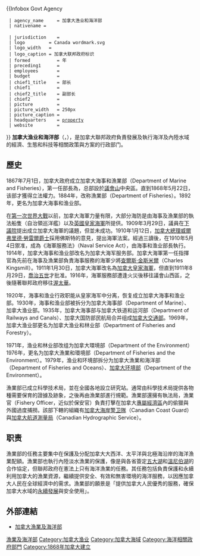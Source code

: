 {{Infobox Govt Agency
  | agency_name     = 加拿大渔业和海洋部
  | nativename = {{lang|en|Department of Fisheries and Oceans Canada}}{{en}}<br>{{lang|fr|Ministère des Pêches et Océans Canada}}{{fr}}
  | jurisdiction    = {{CAN}}
  | logo         = Canada wordmark.svg
  | logo_width   = 
  | logo_caption = 加拿大联邦政府标识
  | formed          = {{wikidata|property|P571}}年
  | preceding1      = 
  | employees       = {{wikidata|property|P1128}}
  | budget          = {{wikidata|property|P2769}}
  | chief1_title    = 部长 
  | chief1          = {{tsl|en|Jonathan Wilkinson|乔纳森·威尔金森}}
  | chief2_title    = 副部长
  | chief2          = 
  | picture         = 
  | picture_width   = 250px
  | picture_caption = 
  | headquarters    = [[{{wikidata|property]]
  | website         = {{Official}}
}}
'''加拿大渔业和海洋部'''（{{lang-en|Fisheries and Oceans Canada，FOC}}，{{lang-fr|Pêches et Océans Canada}}），是加拿大聯邦政府負責發展及執行海洋及內陸水域的經濟、生態和科技等相關政策與方案的行政部门。

==歷史==
1867年7月1日，加拿大政府成立加拿大海事和漁業部（Department of Marine and Fisheries），第一任部長為{{tsl|en|Peter Mitchell|彼得·米歇爾}}，总部設於[[議會山|議會山]]中央區。直到1868年5月22日，该部才獲得立法權力。1884年，改称漁業部（Department of Fisheries）。1892年，更名为加拿大海事和渔业部。

在[[第一次世界大戰|第一次世界大戰]]以前，加拿大海軍力量有限，大部分海防是由海事及漁業部的執法船隻（自治領巡洋艦）以及[[英國皇家海軍|英國皇家海軍]]所提供。1909年3月29日，議員{{tsl|en|George Foster|喬治·佛斯特}}在[[加拿大國會下議院|下議院]]提出成立加拿大海軍的議題，但並未成功。1910年1月12日，[[加拿大總理|加拿大總理]][[威爾弗里德·勞雷爾|威爾弗里德·勞雷爾爵士]]採用佛斯特的意見，提出海軍法案。經過三讀後，在1910年5月4日禦准，成為《海軍服務法》（Naval Service Act），由海事和渔业部長執行。1914年，加拿大海事和渔业部改名为加拿大海军服务部。加拿大海軍第一任指揮官為先前在海事及漁業部負責海事服務的海軍少將[[查爾斯·金斯米爾|查爾斯·金斯米爾]]（Charles Kingsmill）。1911年1月30日，加拿大海軍改名為[[加拿大皇家海軍|加拿大皇家海軍]]，但直到1911年8月29日，[[乔治五世_(英国)|喬治五世]]才批准。1916年，海軍服務部遭逢火災後移往議會山西區，之後隨著聯邦政府移往[[渥太華|渥太華]]。

1920年，海事和渔业行政职能从皇家海军中分离，恢复成立加拿大海事和渔业部。1930年，海事和渔业部被拆分为加拿大海事部（Department of Marine）、加拿大渔业部。1935年，加拿大海事部与加拿大铁道和运河部（Department of Railways and Canals）、加拿大国防部民航局合并组成[[加拿大交通部|加拿大交通部]]。1969年，加拿大渔业部更名为加拿大渔业和林业部（Department of Fisheries and Forestry）。

1971年，渔业和林业部改组为加拿大環境部（Department of the Environment）1976年，更名为加拿大漁業和環境部（Department of Fisheries and the Environment）。1979年，渔业和环境部拆分为加拿大漁業和海洋部（Department of Fisheries and Oceans）、[[加拿大环境部|加拿大环境部]]（Department of the Environment）。

漁業部已成立科學技术局，並在全國各地設立研究站。通常由科學技术局提供各物種需要保育的證據及跡象，之後再由漁業部進行規範。漁業部還擁有執法局，漁業官（Fishery Officer，近似於保安官）負責打擊在加拿大[[專屬經濟區|專屬經濟區]]內的偷獵與外國過度捕撈。該部下轄的組織有[[加拿大海岸警卫隊|加拿大海岸警卫隊]]（Canadian Coast Guard）與[[加拿大航道測量局|加拿大航道測量局]]（Canadian Hydrographic Service）。

== 职责 ==
漁業部的任務主要集中在保護及分配加拿大大西洋、太平洋與北極海沿岸的海洋漁業配額。漁業部也執行內陸淡水漁業的保護，像是與各省簽定[[五大湖|五大湖]]和[[溫尼伯湖|溫尼伯湖]]的合作協定，但聯邦政府在憲法上只有海洋漁業的任務。其任務包括負責保護和永續利用加拿大的漁業資源，繼續提供安全、有效和無害環境的海洋服務，以因應加拿大人民在全球經濟中的需求。漁業部的願景是「提供加拿大人民優秀的服務，確保加拿大水域的[[永續發展|永續發展]]與安全使用」。

==外部連結==
*[https://web.archive.org/web/20080319072714/http://www.dfo-mpo.gc.ca/ 加拿大漁業及海洋部]

{{Government Departments of Canada}}
[[Category:加拿大聯邦部門|漁業及海洋部]]
[[Category:加拿大渔业|Category:加拿大渔业]]
[[Category:加拿大海域|Category:加拿大海域]]
[[Category:海洋相關政府部門|Category:海洋相關政府部門]]
[[Category:1868年加拿大建立|Category:1868年加拿大建立]]
